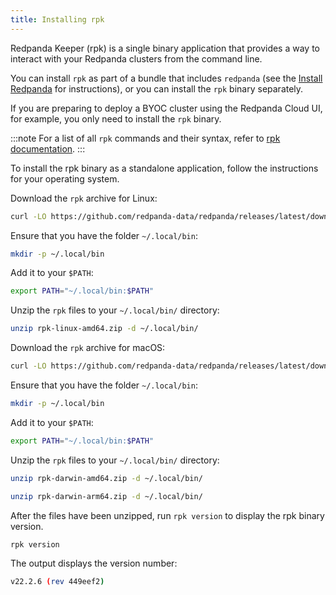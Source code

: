 ```yaml
---
title: Installing rpk
---
```



Redpanda Keeper (rpk) is a single binary application that provides a way to interact with your Redpanda clusters from the command line. 

You can install `rpk` as part of a bundle that includes `redpanda` (see the [Install Redpanda](../) for instructions), or you can install the `rpk` binary separately. 

If you are preparing to deploy a BYOC cluster using the Redpanda Cloud UI, for example, you only need to install the `rpk` binary.

:::note
For a list of all `rpk` commands and their syntax, refer to [rpk documentation](../../reference/rpk).
:::

To install the rpk binary as a standalone application, follow the instructions for your operating system.

<Tabs>
  <TabItem value="ubuntu" label="Linux" default>

Download the `rpk` archive for Linux:

```bash
curl -LO https://github.com/redpanda-data/redpanda/releases/latest/download/rpk-linux-amd64.zip
```

Ensure that you have the folder `~/.local/bin`:

```bash
mkdir -p ~/.local/bin
```

Add it to your `$PATH`:

```bash
export PATH="~/.local/bin:$PATH"
```

Unzip the `rpk` files to your `~/.local/bin/` directory:

```bash
unzip rpk-linux-amd64.zip -d ~/.local/bin/
```

  </TabItem>
  <TabItem value="macos" label="macOS" default>

Download the `rpk` archive for macOS:

```bash
curl -LO https://github.com/redpanda-data/redpanda/releases/latest/download/rpk-darwin-amd64.zip
```

Ensure that you have the folder `~/.local/bin`:

```bash
mkdir -p ~/.local/bin
```

Add it to your `$PATH`:

```bash
export PATH="~/.local/bin:$PATH"
```

Unzip the `rpk` files to your `~/.local/bin/` directory:
<Tabs>

<TabItem value="intelmac" label="Intel macOS" default>

```bash
unzip rpk-darwin-amd64.zip -d ~/.local/bin/
```
</TabItem>
<TabItem value="applesilicon" label="Apple Silicon" default>

```bash
unzip rpk-darwin-arm64.zip -d ~/.local/bin/
```
</TabItem>
</Tabs>

  </TabItem>
</Tabs>

After the files have been unzipped, run `rpk version` to display the rpk binary version.

```bash
rpk version
```

The output displays the version number:

```bash
v22.2.6 (rev 449eef2)
```